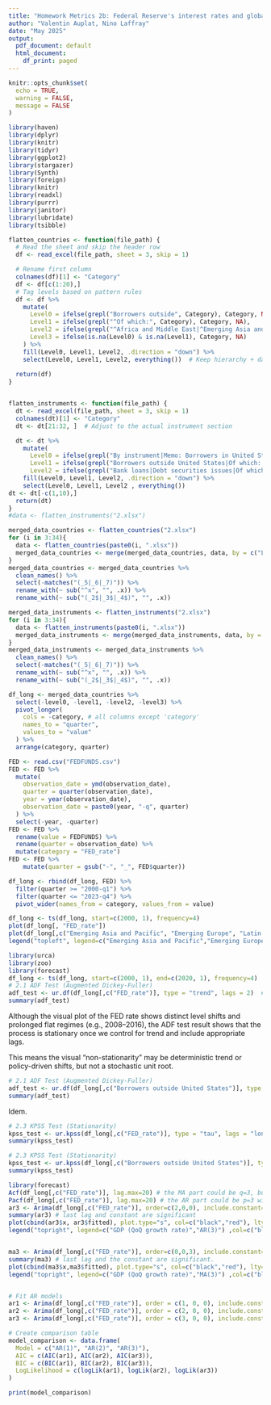 ```yaml
---
title: "Homework Metrics 2b: Federal Reserve's interest rates and global outstanding credit. A univariate and multivariates analysis"
author: "Valentin Auplat, Nino Laffray"
date: "May 2025"
output:
  pdf_document: default
  html_document:
    df_print: paged
---
```

```r
knitr::opts_chunk$set(
  echo = TRUE,
  warning = FALSE,
  message = FALSE
)
```

```r
library(haven)
library(dplyr)
library(knitr)
library(tidyr)
library(ggplot2)
library(stargazer)
library(Synth)
library(foreign)
library(knitr)
library(readxl)
library(purrr)
library(janitor)
library(lubridate)
library(tsibble)
```

```r
flatten_countries <- function(file_path) {
  # Read the sheet and skip the header row
  df <- read_excel(file_path, sheet = 3, skip = 1)

  # Rename first column
  colnames(df)[1] <- "Category"
  df <- df[c(1:20),]
  # Tag levels based on pattern rules
  df <- df %>%
    mutate(
      Level0 = ifelse(grepl("Borrowers outside", Category), Category, NA),
      Level1 = ifelse(grepl("^Of which:", Category), Category, NA),
      Level2 = ifelse(grepl("^Africa and Middle East|^Emerging Asia and Pacific|^Emerging Europe|^Latin America", Category), Category, NA),
      Level3 = ifelse(is.na(Level0) & is.na(Level1), Category, NA)
    ) %>%
    fill(Level0, Level1, Level2, .direction = "down") %>%
    select(Level0, Level1, Level2, everything())  # Keep hierarchy + data
  
  return(df)
}


flatten_instruments <- function(file_path) {
  dt <- read_excel(file_path, sheet = 3, skip = 1)
  colnames(dt)[1] <- "Category"
  dt <- dt[21:32, ]  # Adjust to the actual instrument section

  dt <- dt %>%
    mutate(
      Level0 = ifelse(grepl("By instrument|Memo: Borrowers in United States", Category), Category, NA),
      Level1 = ifelse(grepl("Borrowers outside United States|Of which: emerging market and developing economies|Non-financial borrowers", Category), Category, NA),
      Level2 = ifelse(grepl("Bank loans|Debt securities issues|Of which: government|Of which: emerging market and developing economies", Category), Category, NA)) %>%
    fill(Level0, Level1, Level2, .direction = "down") %>%
    select(Level0, Level1, Level2 , everything())
dt <- dt[-c(1,10),]
  return(dt)
}
#data <- flatten_instruments("2.xlsx")
```

```r
merged_data_countries <- flatten_countries("2.xlsx")
for (i in 3:34){
  data <- flatten_countries(paste0(i, ".xlsx"))
  merged_data_countries <- merge(merged_data_countries, data, by = c("Level0", "Level1", "Level2", "Level3", "Category"))
}
merged_data_countries <- merged_data_countries %>% 
  clean_names() %>%
  select(-matches("(_5|_6|_7)")) %>%
  rename_with(~ sub("^x", "", .x)) %>%
  rename_with(~ sub("(_2$|_3$|_4$)", "", .x))

merged_data_instruments <- flatten_instruments("2.xlsx")
for (i in 3:34){
  data <- flatten_instruments(paste0(i, ".xlsx"))
  merged_data_instruments <- merge(merged_data_instruments, data, by =  c("Level0", "Level1", "Level2", "Category"), all.x = TRUE)
}
merged_data_instruments <- merged_data_instruments %>% 
  clean_names() %>%
  select(-matches("(_5|_6|_7)")) %>%
  rename_with(~ sub("^x", "", .x)) %>%
  rename_with(~ sub("(_2$|_3$|_4$)", "", .x))

df_long <- merged_data_countries %>%
  select(-level0, -level1, -level2, -level3) %>%
  pivot_longer(
    cols = -category, # all columns except 'category'
    names_to = "quarter",
    values_to = "value"
  ) %>%
  arrange(category, quarter)

FED <- read.csv("FEDFUNDS.csv")
FED <- FED %>%
  mutate(
    observation_date = ymd(observation_date),
    quarter = quarter(observation_date),
    year = year(observation_date),
    observation_date = paste0(year, "-q", quarter)
  ) %>%
  select(-year, -quarter)
FED <- FED %>%
  rename(value = FEDFUNDS) %>%
  rename(quarter = observation_date) %>%
  mutate(category = "FED_rate")
FED <- FED %>%
    mutate(quarter = gsub("-", "_", FED$quarter))

df_long <- rbind(df_long, FED) %>%
  filter(quarter >= "2000-q1") %>%
  filter(quarter <= "2023-q4") %>%
  pivot_wider(names_from = category, values_from = value)
```

```r
df_long <- ts(df_long, start=c(2000, 1), frequency=4)
plot(df_long[, "FED_rate"])
plot(df_long[,c("Emerging Asia and Pacific", "Emerging Europe", "Latin America")], plot.type="s", col=c("red","green", "blue"))
legend("topleft", legend=c("Emerging Asia and Pacific","Emerging Europe", "Latin America") ,col=c("red","green", "blue"), lty=1, bty="n") # add legend
```
```r
library(urca)
library(zoo)
library(forecast)
df_long <- ts(df_long, start=c(2000, 1), end=c(2020, 1), frequency=4)
# 2.1 ADF Test (Augmented Dickey-Fuller)
adf_test <- ur.df(df_long[,c("FED_rate")], type = "trend", lags = 2)  # Try "drift" or "none" too
summary(adf_test)
```
Although the visual plot of the FED rate shows distinct level shifts and prolonged flat regimes (e.g., 2008–2016), the ADF test result shows that the process is stationary once we control for trend and include appropriate lags.

This means the visual "non-stationarity" may be deterministic trend or policy-driven shifts, but not a stochastic unit root.


```r
# 2.1 ADF Test (Augmented Dickey-Fuller)
adf_test <- ur.df(df_long[,c("Borrowers outside United States")], type = "trend", lags = 4)  # Try "drift" or "none" too
summary(adf_test)
```
Idem.


```r
# 2.3 KPSS Test (Stationarity)
kpss_test <- ur.kpss(df_long[,c("FED_rate")], type = "tau", lags = "long")
summary(kpss_test)
```

```r
# 2.3 KPSS Test (Stationarity)
kpss_test <- ur.kpss(df_long[,c("Borrowers outside United States")], type = "tau", lags = "long")
summary(kpss_test)
```

```r
library(forecast)
Acf(df_long[,c("FED_rate")], lag.max=20) # the MA part could be q=3, but a lot of non-null higher order lags
Pacf(df_long[,c("FED_rate")], lag.max=20) # the AR part could be p=3 with the full sample
ar3 <- Arima(df_long[,c("FED_rate")], order=c(2,0,0), include.constant=TRUE) # start with the AR part, assume integration order 0 (stationary)
summary(ar3) # last lag and constant are significant
plot(cbind(ar3$x, ar3$fitted), plot.type="s", col=c("black","red"), lty=1)
legend("topright", legend=c("GDP (QoQ growth rate)","AR(3)") ,col=c("black","red"), lty=1, bty="n")


ma3 <- Arima(df_long[,c("FED_rate")], order=c(0,0,3), include.constant=TRUE) # continue with the MA part
summary(ma3) # last lag and the constant are significant.
plot(cbind(ma3$x,ma3$fitted), plot.type="s", col=c("black","red"), lty=1)
legend("topright", legend=c("GDP (QoQ growth rate)","MA(3)") ,col=c("black","red"), lty=1, bty="n")


# Fit AR models
ar1 <- Arima(df_long[,c("FED_rate")], order = c(1, 0, 0), include.constant = TRUE)
ar2 <- Arima(df_long[,c("FED_rate")], order = c(2, 0, 0), include.constant = TRUE)
ar3 <- Arima(df_long[,c("FED_rate")], order = c(3, 0, 0), include.constant = TRUE)

# Create comparison table
model_comparison <- data.frame(
  Model = c("AR(1)", "AR(2)", "AR(3)"),
  AIC = c(AIC(ar1), AIC(ar2), AIC(ar3)),
  BIC = c(BIC(ar1), BIC(ar2), BIC(ar3)),
  LogLikelihood = c(logLik(ar1), logLik(ar2), logLik(ar3))
)

print(model_comparison)
```
